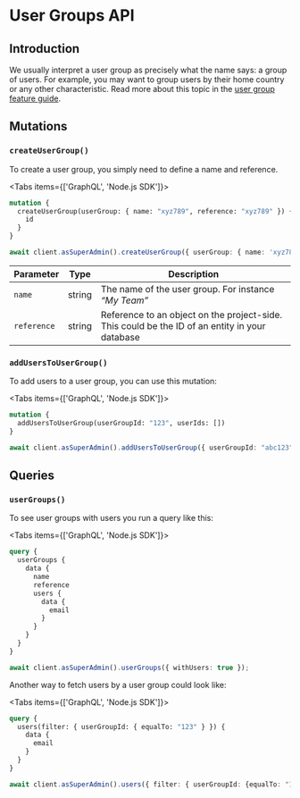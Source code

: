 
# User Groups API

## Introduction

We usually interpret a user group as precisely what the name says: a group of users. For example, you may want to
group users by their home country or any other characteristic. Read more about this topic in the
[user group feature guide](/user-groups).

## Mutations

### `createUserGroup()`

To create a user group, you simply need to define a name and reference.

<Tabs items={['GraphQL', 'Node.js SDK']}><Tab>

```graphql
mutation {
  createUserGroup(userGroup: { name: "xyz789", reference: "xyz789" }) {
    id
  }
}
```

</Tab><Tab>
```ts
await client.asSuperAdmin().createUserGroup({ userGroup: { name: 'xyz789', reference: 'xyz789' } });
```
</Tab></Tabs>

| Parameter   | Type   | Description                                                                                    |
|-------------|--------|------------------------------------------------------------------------------------------------|
| `name`      | string | The name of the user group. For instance _“My Team”_                                           |
| `reference` | string | Reference to an object on the project-side. This could be the ID of an entity in your database |

### `addUsersToUserGroup()`

To add users to a user group, you can use this mutation:

<Tabs items={['GraphQL', 'Node.js SDK']}><Tab>
```graphql
mutation {
  addUsersToUserGroup(userGroupId: "123", userIds: [])
}
```
</Tab><Tab>
```ts
await client.asSuperAdmin().addUsersToUserGroup({ userGroupId: "abc123", userIds: ["abc123", '321cba'] });
```
</Tab></Tabs>

## Queries

### `userGroups()`

To see user groups with users you run a query like this:

<Tabs items={['GraphQL', 'Node.js SDK']}><Tab>
```graphql
query {
  userGroups {
    data {
      name
      reference
      users {
        data {
          email
        }
      }
    }
  }
}
```
</Tab><Tab>
```ts
await client.asSuperAdmin().userGroups({ withUsers: true });
```
</Tab></Tabs>

Another way to fetch users by a user group could look like:

<Tabs items={['GraphQL', 'Node.js SDK']}><Tab>
```graphql
query {
  users(filter: { userGroupId: { equalTo: "123" } }) {
    data {
      email
    }
  }
}
```
</Tab><Tab>
```ts
await client.asSuperAdmin().users({ filter: { userGroupId: {equalTo: "123" } } });
```
</Tab></Tabs>
